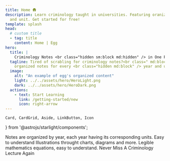 ```yaml
---
title: Home 🛖
description: Learn criminology taught in universities. Featuring oranized content, for every year
  and unit. Get started for free!
template: splash
head:
  # custom title
  - tag: title
    content: Home | Egg
hero:
  title: |
    Criminology Notes <br class="hidden sm:block md:hidden" /> in One Place
  tagline: Tired of scrabling for criminology notes?<br class=" md:block" /> Get
    organized notes for every <br class="hidden md:block" /> year and unit, for free!
  image:
    alt: "An example of egg's organized content"
    light: ../../assets/hero/HeroLight.png
    dark: ../../assets/hero/HeroDark.png
  actions:
    - text: Start Learning
      link: /getting-started/new
      icon: right-arrow
---
```


	Card, CardGrid, Aside, LinkButton, Icon
} from '@astrojs/starlight/components';



<CardGridLayout>
  <InfoCard
    dark={OrganizedContentDark}
    light={OrganizedContentLight}
    alt="Organized content for year and unit"
    loading="eager"
  >
    <ProfileAndName emoji="📜" profileName="Organized Content" />
    <span class="mt-3">
      Notes are organized by year, each year having its corresponding units.
    </span>
  </InfoCard>
  <InfoCard
    dark={IllustrationsDark}
    light={IllustrationsLight}
    alt="Illustrations through charts, diagrams and more"
  >
    <ProfileAndName emoji="🍕" profileName="Crispy Illustrations" />
    <span class="mt-3">
      Easy to understand Illustrations throught charts, diagrams and more.
    </span>
  </InfoCard>
  <InfoCard
    dark={MathEquationsDark}
    light={MathEquationsLight}
    alt="Legible mathematics equations"
    loading="eager"
    class="sm:col-span-2 sm:flex sm:pb-3 lg:pb-0 lg:block lg:col-span-1"
    contClasses="sm:border-t-0 sm:border-l-2 sm:border-[var(--sl-color-gray-5)] lg:border-t-2 lg:border-l-0 dark:border-0"
  >
    <ProfileAndName emoji="👌" profileName="Clear Math Equations" />
    <span class="mt-3">
      Legible mathematics equations, easy to understand.
    </span>
  </InfoCard>
</CardGridLayout>
<TextHero
  tagline="Made by a Comrade for Comrades"
  buttonText="Start Learning"
  href="/getting-started/new"
  icon="right-arrow"
>
  Never Miss A Criminology Lecture Again
</TextHero>


